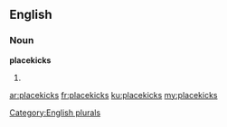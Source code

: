 ==English==

===Noun===
'''placekicks'''

# {{plural of|placekick}}

[[Category:English plurals]]

[[ar:placekicks]]
[[fr:placekicks]]
[[ku:placekicks]]
[[my:placekicks]]